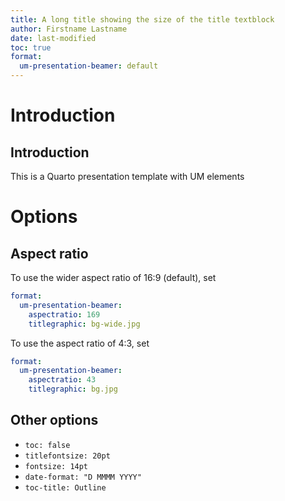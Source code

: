 ```yaml
---
title: A long title showing the size of the title textblock
author: Firstname Lastname
date: last-modified
toc: true
format:
  um-presentation-beamer: default
---
```


# Introduction

## Introduction

This is a Quarto presentation template with UM elements

# Options

## Aspect ratio

To use the wider aspect ratio of 16:9 (default), set
``` yaml
format:
  um-presentation-beamer:
    aspectratio: 169
    titlegraphic: bg-wide.jpg
```

To use the aspect ratio of 4:3, set
``` yaml
format:
  um-presentation-beamer:
    aspectratio: 43
    titlegraphic: bg.jpg
```


## Other options

- `toc: false`
- `titlefontsize: 20pt`
- `fontsize: 14pt`
- `date-format: "D MMMM YYYY"`
- `toc-title: Outline`

